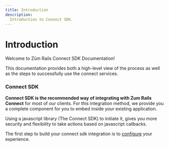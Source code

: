 ```yaml
---
title: Introduction
description:
  Introduction to Connect SDK.
---
```


# Introduction

Welcome to Zūm Rails Connect SDK Documentation!

This documentation provides both a high-level view of the process as well as the steps to successfully use the connect services.

### Connect SDK

**Connect SDK is the recommended way of integrating with Zum Rails Connect** for most of our clients. For this integration method, we provide you a complete component for you to embed inside your existing application.

Using a javascript library (The Connect SDK) to initiate it, gives you more security and flexibility to take actions based on javascript callbacks.

The first step to build your connect sdk integration is to [configure](./configure) your experience.